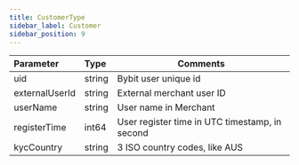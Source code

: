 ```yaml
---
title: CustomerType
sidebar_label: Customer
sidebar_position: 9
---
```

| Parameter| Type | Comments|
|:----- |:-----|------ |
|uid|string|Bybit user unique id|
|externalUserId|string|External merchant user ID|
|userName|string|User name in Merchant|
|registerTime|int64|User register time in UTC timestamp, in second|
|kycCountry|string|3 ISO country codes, like AUS|